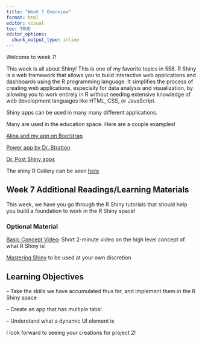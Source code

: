 ```yaml
---
title: "Week 7 Overview"
format: html
editor: visual
toc: TRUE
editor_options: 
  chunk_output_type: inline
---
```


Welcome to week 7!

This week is all about Shiny! This is one of my favorite topics in 558. R Shiny is a web framework that allows you to build interactive web applications and dashboards using the R programming language. It simplifies the process of creating web applications, especially for data analysis and visualization, by allowing you to work entirely in R without needing extensive knowledge of web development languages like HTML, CSS, or JavaScript. 

Shiny apps can be used in many many different applications. 

Many are used in the education space. Here are a couple examples! 

[Alina and my app on Bootstrap](https://dbuwgu-elijah0meyer.shinyapps.io/r-shiny-randomization-app/)

[Power app by Dr. Stratton](https://christianstratton.shinyapps.io/PowerApp/)

[Dr. Post Shiny apps](https://jbpost2.github.io/pages/ShinyApps.html)

The shiny R Gallery can be seen [here](https://shiny.posit.co/r/gallery/)



## Week 7 Additional Readings/Learning Materials

This week, we have you go through the R Shiny tutorials that should help you build a foundation to work in the R Shiny space!

### Optional Material 

[Basic Concept Video](https://www.youtube.com/watch?v=HVa42mJYppE): Short 2-minute video on the high level concept of what R Shiny is!

[Mastering Shiny](https://mastering-shiny.org/basic-app.html) to be used at your own discretion 



## Learning Objectives 

-- Take the skills we have accumulated thus far, and implement them in the R Shiny space

-- Create an app that has multiple tabs! 

-- Understand what a dynamic UI element is

I look forward to seeing your creations for project 2!
